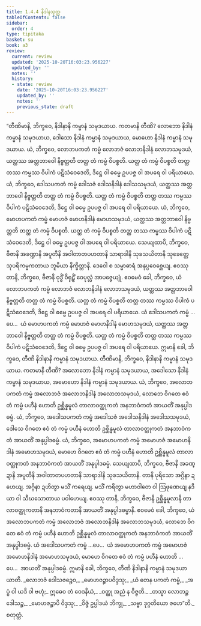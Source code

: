 ```yaml
---
title: 1.4.4 နိဒါနသုတ္တ
tableOfContents: false
sidebar:
  order: 4
type: tipitaka
basket: su
book: a3
review:
  current: review
  updated: '2025-10-20T16:03:23.956227'
  updated_by: ''
  notes: ''
  history:
  - state: review
    date: '2025-10-20T16:03:23.956227'
    updated_by: ''
    notes: ''
    previous_state: draft
---
```



<DynamicBreadcrumb />


<ReviewStatus review={frontmatter.review} showDetails={true} />

<HypothesisAnnotation frontmatter={frontmatter} />

<Division number="34" book="a3" e="ch" v="15" p="133">

<Paragraph number="184" book="a3">
“တီဏိမာနိ, ဘိက္ခဝေ, နိဒါနာနိ ကမ္မာနံ သမုဒယာယ. ကတမာနိ တီဏိ? လောဘော နိဒါနံ ကမ္မာနံ သမုဒယာယ, ဒေါသော နိဒါနံ ကမ္မာနံ သမုဒယာယ, မောဟော နိဒါနံ ကမ္မာနံ သမုဒယာယ.
</Paragraph>

<Paragraph number="185" book="a3">
ယံ, ဘိက္ခဝေ, လောဘပကတံ ကမ္မံ လောဘဇံ လောဘနိဒါနံ လောဘသမုဒယံ, ယတ္ထဿ အတ္တဘာဝေါ နိဗ္ဗတ္တတိ တတ္ထ တံ ကမ္မံ ဝိပစ္စတိ. ယတ္ထ တံ ကမ္မံ ဝိပစ္စတိ တတ္ထ တဿ ကမ္မဿ ဝိပါကံ ပဋိသံဝေဒေတိ, ဒိဋ္ဌေ ဝါ ဓမ္မေ ဥပပဇ္ဇ ဝါ အပရေ ဝါ ပရိယာယေ.
</Paragraph>

<Paragraph number="186" book="a3">
ယံ, ဘိက္ခဝေ, ဒေါသပကတံ ကမ္မံ ဒေါသဇံ ဒေါသနိဒါနံ ဒေါသသမုဒယံ, ယတ္ထဿ အတ္တဘာဝေါ နိဗ္ဗတ္တတိ တတ္ထ တံ ကမ္မံ ဝိပစ္စတိ. ယတ္ထ တံ ကမ္မံ ဝိပစ္စတိ တတ္ထ တဿ ကမ္မဿ ဝိပါကံ ပဋိသံဝေဒေတိ, ဒိဋ္ဌေ ဝါ ဓမ္မေ ဥပပဇ္ဇ ဝါ အပရေ ဝါ ပရိယာယေ.
</Paragraph>

<Paragraph number="187" book="a3">
ယံ, ဘိက္ခဝေ, မောဟပကတံ ကမ္မံ မောဟဇံ မောဟနိဒါနံ မောဟသမုဒယံ, ယတ္ထဿ အတ္တဘာဝေါ နိဗ္ဗတ္တတိ တတ္ထ တံ ကမ္မံ ဝိပစ္စတိ. ယတ္ထ တံ ကမ္မံ ဝိပစ္စတိ တတ္ထ တဿ ကမ္မဿ ဝိပါကံ ပဋိသံဝေဒေတိ, ဒိဋ္ဌေ ဝါ ဓမ္မေ ဥပပဇ္ဇ ဝါ အပရေ ဝါ ပရိယာယေ.
</Paragraph>

<Paragraph number="188" book="a3">
သေယျထာပိ, ဘိက္ခဝေ, ဗီဇာနိ အခဏ္ဍာနိ အပူတီနိ အဝါတာတပဟတာနိ သာရာဒါနိ သုခသယိတာနိ သုခေတ္တေ သုပရိကမ္မကတာယ ဘူမိယာ နိက္ခိတ္တာနိ. ဒေဝေါ စ သမ္မာဓာရံ အနုပ္ပဝေစ္ဆေယျ. ဧဝဿု တာနိ, ဘိက္ခဝေ, ဗီဇာနိ ဝုဒ္ဓိံ ဝိရုဠှိံ ဝေပုလ္လံ အာပဇ္ဇေယျုံ. ဧဝမေဝံ ခေါ, ဘိက္ခဝေ, ယံ လောဘပကတံ ကမ္မံ လောဘဇံ လောဘနိဒါနံ လောဘသမုဒယံ, ယတ္ထဿ အတ္တဘာဝေါ နိဗ္ဗတ္တတိ တတ္ထ တံ ကမ္မံ ဝိပစ္စတိ. ယတ္ထ တံ ကမ္မံ ဝိပစ္စတိ တတ္ထ တဿ ကမ္မဿ ဝိပါကံ ပဋိသံဝေဒေတိ, ဒိဋ္ဌေ ဝါ ဓမ္မေ ဥပပဇ္ဇ ဝါ အပရေ ဝါ ပရိယာယေ.
</Paragraph>

<Paragraph number="189" book="a3">
ယံ ဒေါသပကတံ ကမ္မံ …ပေ…  ယံ မောဟပကတံ ကမ္မံ မောဟဇံ မောဟနိဒါနံ မောဟသမုဒယံ, ယတ္ထဿ အတ္တဘာဝေါ နိဗ္ဗတ္တတိ တတ္ထ တံ ကမ္မံ ဝိပစ္စတိ. ယတ္ထ တံ ကမ္မံ ဝိပစ္စတိ တတ္ထ တဿ ကမ္မဿ ဝိပါကံ ပဋိသံဝေဒေတိ, ဒိဋ္ဌေ ဝါ ဓမ္မေ ဥပပဇ္ဇ ဝါ အပရေ ဝါ ပရိယာယေ. ဣမာနိ ခေါ, ဘိက္ခဝေ, တီဏိ နိဒါနာနိ ကမ္မာနံ သမုဒယာယ.
</Paragraph>

<Paragraph number="190" book="a3">
တီဏိမာနိ, ဘိက္ခဝေ, နိဒါနာနိ ကမ္မာနံ သမုဒယာယ. ကတမာနိ တီဏိ? အလောဘော နိဒါနံ ကမ္မာနံ သမုဒယာယ, အဒေါသော နိဒါနံ ကမ္မာနံ သမုဒယာယ, အမောဟော နိဒါနံ ကမ္မာနံ သမုဒယာယ.
</Paragraph>

<Paragraph number="191" book="a3">
ယံ, ဘိက္ခဝေ, အလောဘပကတံ ကမ္မံ အလောဘဇံ အလောဘနိဒါနံ အလောဘသမုဒယံ, လောဘေ ဝိဂတေ ဧဝံ တံ ကမ္မံ ပဟီနံ ဟောတိ ဥစ္ဆိန္နမူလံ တာလာဝတ္ထုကတံ အနဘာဝံကတံ အာယတိံ အနုပ္ပါဒဓမ္မံ.
</Paragraph>

<Paragraph number="192" book="a3">
ယံ, ဘိက္ခဝေ, အဒေါသပကတံ ကမ္မံ အဒေါသဇံ အဒေါသနိဒါနံ အဒေါသသမုဒယံ, ဒေါသေ ဝိဂတေ ဧဝံ တံ ကမ္မံ ပဟီနံ ဟောတိ ဥစ္ဆိန္နမူလံ တာလာဝတ္ထုကတံ အနဘာဝံကတံ အာယတိံ အနုပ္ပါဒဓမ္မံ.
</Paragraph>

<Paragraph number="193" book="a3">
ယံ, ဘိက္ခဝေ, အမောဟပကတံ ကမ္မံ အမောဟဇံ အမောဟနိဒါနံ အမောဟသမုဒယံ, မောဟေ ဝိဂတေ ဧဝံ တံ ကမ္မံ ပဟီနံ ဟောတိ ဥစ္ဆိန္နမူလံ တာလာဝတ္ထုကတံ အနဘာဝံကတံ အာယတိံ အနုပ္ပါဒဓမ္မံ.
</Paragraph>

<Paragraph number="194" book="a3">
သေယျထာပိ, ဘိက္ခဝေ, ဗီဇာနိ အခဏ္ဍာနိ အပူတီနိ အဝါတာတပဟတာနိ သာရာဒါနိ သုခသယိတာနိ. တာနိ ပုရိသော အဂ္ဂိနာ ဍဟေယျ. အဂ္ဂိနာ ဍဟိတွာ မသိံ ကရေယျ. မသိံ ကရိတွာ မဟာဝါတေ ဝါ ဩဖုဏေယျ နဒိယာ ဝါ သီဃသောတာယ ပဝါဟေယျ. ဧဝဿု တာနိ, ဘိက္ခဝေ, ဗီဇာနိ ဥစ္ဆိန္နမူလာနိ တာလာဝတ္ထုကတာနိ အနဘာဝံကတာနိ အာယတိံ အနုပ္ပါဒဓမ္မာနိ. ဧဝမေဝံ ခေါ, ဘိက္ခဝေ, ယံ အလောဘပကတံ ကမ္မံ အလောဘဇံ အလောဘနိဒါနံ အလောဘသမုဒယံ, လောဘေ ဝိဂတေ ဧဝံ တံ ကမ္မံ ပဟီနံ ဟောတိ ဥစ္ဆိန္နမူလံ တာလာဝတ္ထုကတံ အနဘာဝံကတံ အာယတိံ အနုပ္ပါဒဓမ္မံ.
</Paragraph>

<Paragraph number="195" book="a3">
ယံ အဒေါသပကတံ ကမ္မံ …ပေ…  ယံ အမောဟပကတံ ကမ္မံ အမောဟဇံ အမောဟနိဒါနံ အမောဟသမုဒယံ, မောဟေ ဝိဂတေ ဧဝံ တံ ကမ္မံ ပဟီနံ ဟောတိ …ပေ…  အာယတိံ အနုပ္ပါဒဓမ္မံ. ဣမာနိ ခေါ, ဘိက္ခဝေ, တီဏိ နိဒါနာနိ ကမ္မာနံ သမုဒယာယာတိ.
</Paragraph>

<Paragraph number="196" type="verses" book="a3">
_လောဘဇံ ဒေါသဇဉ္စေဝ,_  
_မောဟဇဉ္စာပဝိဒ္ဒသု;_  
_ယံ တေန ပကတံ ကမ္မံ,_  
_အပ္ပံ ဝါ ယဒိ ဝါ ဗဟုံ;_  
ဣဓေဝ တံ ဝေဒနိယံ,_  
_ဝတ္ထု အညံ န ဝိဇ္ဇတိ._  

</Paragraph>

<Paragraph number="197" type="verses" book="a3">
_တသ္မာ လောဘဉ္စ ဒေါသဉ္စ,_  
_မောဟဇဉ္စာပိ ဝိဒ္ဒသု;_  
_ဝိဇ္ဇံ ဥပ္ပါဒယံ ဘိက္ခု,_  
_သဗ္ဗာ ဒုဂ္ဂတိယော ဇဟေ”တိ._  


</Paragraph>
</Division>

<Paragraph number="198" type="center" book="a3">
စတုတ္ထံ.
</Paragraph>